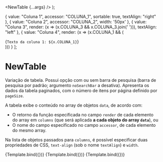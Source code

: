 <!-- NewTable.stories.mdx -->


<Meta title='NewTable' component={NewTable} />

  <NewTable {...args} />
);

  {
    value: "Coluna 1",
    accessor: "COLUNA_1",
    sortable: true,
    textAlign: "right"
  },
  {
    value: "Coluna 2",
    accessor: "COLUNA_2",
    width: '50px'
  },
  {
    value: "Coluna 3",
    render: (x => (x.COLUNA_3 && x.COLUNA_3.join(' '))),
    textAlign: "left"
  },
  {
    value: "Coluna 4",
    render: (x => (x.COLUNA_1 && (<div> {`Texto da coluna 1: ${x.COLUNA_1}`} </div>)))
  }
];

# NewTable

Variação de tabela. Possui opção com ou sem barra de pesquisa (barra de pesquisa por padrão; argumento `noSearchBar` a desativa).
Apresenta os dados da tabela paginados, com o número de itens por página definido por `pageSize`.

A tabela exibe o conteúdo no array de objetos `data`, de acordo com:
- O retorno da função especificada no campo `render` de cada elemento do array em `columns` (que será aplicada **a cada objeto do array `data`**), ou
- O nome do campo especificado no campo `accessor`, de cada elemento do mesmo array.

Na lista de objetos passados para `columns`, é possível especificar duas propriedades de CSS, `text-align` (sob o nome `textAlign`) e `width`.

<ArgsTable of={NewTable}/>

<Canvas> 
  <Story 
    name="default"
    args={{ 
      noSearchBar:false,
      checkBox:true,
      data:[
        {
          COLUNA_1: "l1c1",
          COLUNA_2: "l1c2",
          COLUNA_3: ["esse", "texto", "é", "um", "array", "cujo", "join", "está", "no", "campo", "render"]
        },
        {
          COLUNA_1: "l2c1",
          COLUNA_2: "l2c2",
        },
        {
          COLUNA_1: "Essa linha está em outra página se pageSize for 2",
          COLUNA_2: "",
          COLUNA_3: ["coluna"]
        }
      ],
      columns:columns,
      pageSize:2
    }}>
    {Template.bind({})}
  </Story>
</Canvas>

<Canvas> 
  <Story 
    name="no search bar"
    args={{ 
      noSearchBar:true,
      data:[],
      columns:columns,
      pageSize:20
    }}>
    {Template.bind({})}
  </Story>
</Canvas>

<Canvas> 
  <Story 
    name="checkbox"
    args={{ 
      noSearchBar:true,
      checkBox:true,
      data:[
        {
          UNIT_ID: 1,
          checked: true,
        },
        {
          UNIT_ID: 2,
          checked: true,
        }
      ],
      columns:columns,
      pageSize:20
    }}>
    {Template.bind({})}
  </Story>
</Canvas>